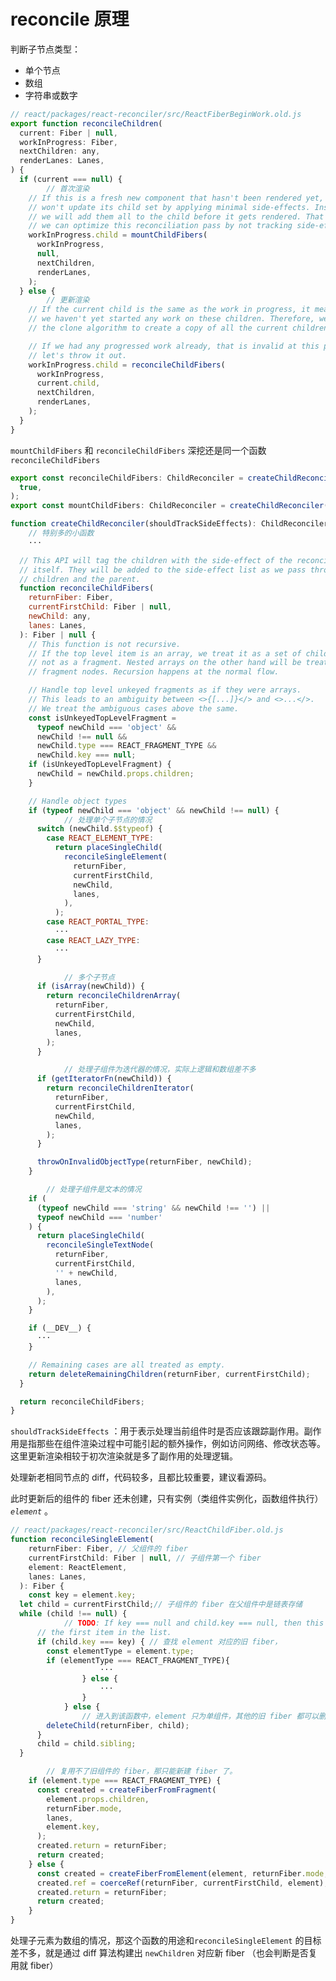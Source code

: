 # reconcile 原理

判断子节点类型：

- 单个节点
- 数组
- 字符串或数字

```jsx
// react/packages/react-reconciler/src/ReactFiberBeginWork.old.js
export function reconcileChildren(
  current: Fiber | null,
  workInProgress: Fiber,
  nextChildren: any,
  renderLanes: Lanes,
) {
  if (current === null) {
		// 首次渲染
    // If this is a fresh new component that hasn't been rendered yet, we
    // won't update its child set by applying minimal side-effects. Instead,
    // we will add them all to the child before it gets rendered. That means
    // we can optimize this reconciliation pass by not tracking side-effects.
    workInProgress.child = mountChildFibers(
      workInProgress,
      null,
      nextChildren,
      renderLanes,
    );
  } else {
		// 更新渲染
    // If the current child is the same as the work in progress, it means that
    // we haven't yet started any work on these children. Therefore, we use
    // the clone algorithm to create a copy of all the current children.

    // If we had any progressed work already, that is invalid at this point so
    // let's throw it out.
    workInProgress.child = reconcileChildFibers(
      workInProgress,
      current.child,
      nextChildren,
      renderLanes,
    );
  }
}
```

`mountChildFibers` 和 `reconcileChildFibers`  深挖还是同一个函数 `reconcileChildFibers`

```jsx
export const reconcileChildFibers: ChildReconciler = createChildReconciler(
  true,
);
export const mountChildFibers: ChildReconciler = createChildReconciler(false);

function createChildReconciler(shouldTrackSideEffects): ChildReconciler {
	// 特别多的小函数
	···

  // This API will tag the children with the side-effect of the reconciliation
  // itself. They will be added to the side-effect list as we pass through the
  // children and the parent.
  function reconcileChildFibers(
    returnFiber: Fiber,
    currentFirstChild: Fiber | null,
    newChild: any,
    lanes: Lanes,
  ): Fiber | null {
    // This function is not recursive.
    // If the top level item is an array, we treat it as a set of children,
    // not as a fragment. Nested arrays on the other hand will be treated as
    // fragment nodes. Recursion happens at the normal flow.

    // Handle top level unkeyed fragments as if they were arrays.
    // This leads to an ambiguity between <>{[...]}</> and <>...</>.
    // We treat the ambiguous cases above the same.
    const isUnkeyedTopLevelFragment =
      typeof newChild === 'object' &&
      newChild !== null &&
      newChild.type === REACT_FRAGMENT_TYPE &&
      newChild.key === null;
    if (isUnkeyedTopLevelFragment) {
      newChild = newChild.props.children;
    }

    // Handle object types
    if (typeof newChild === 'object' && newChild !== null) {
			// 处理单个子节点的情况
      switch (newChild.$$typeof) {
        case REACT_ELEMENT_TYPE:
          return placeSingleChild(
            reconcileSingleElement(
              returnFiber,
              currentFirstChild,
              newChild,
              lanes,
            ),
          );
        case REACT_PORTAL_TYPE:
          ···
        case REACT_LAZY_TYPE:
          ···
      }

			// 多个子节点
      if (isArray(newChild)) {
        return reconcileChildrenArray(
          returnFiber,
          currentFirstChild,
          newChild,
          lanes,
        );
      }

			// 处理子组件为迭代器的情况，实际上逻辑和数组差不多
      if (getIteratorFn(newChild)) {
        return reconcileChildrenIterator(
          returnFiber,
          currentFirstChild,
          newChild,
          lanes,
        );
      }

      throwOnInvalidObjectType(returnFiber, newChild);
    }

		// 处理子组件是文本的情况
    if (
      (typeof newChild === 'string' && newChild !== '') ||
      typeof newChild === 'number'
    ) {
      return placeSingleChild(
        reconcileSingleTextNode(
          returnFiber,
          currentFirstChild,
          '' + newChild,
          lanes,
        ),
      );
    }

    if (__DEV__) {
      ···
    }

    // Remaining cases are all treated as empty.
    return deleteRemainingChildren(returnFiber, currentFirstChild);
  }

  return reconcileChildFibers;
}

```

`shouldTrackSideEffects` ：用于表示处理当前组件时是否应该跟踪副作用。副作用是指那些在组件渲染过程中可能引起的额外操作，例如访问网络、修改状态等。这里更新渲染相较于初次渲染就是多了副作用的处理逻辑。

处理新老相同节点的 diff，代码较多，且都比较重要，建议看源码。

此时更新后的组件的 fiber 还未创建，只有实例（类组件实例化，函数组件执行）*`element`* 。

```jsx
// react/packages/react-reconciler/src/ReactChildFiber.old.js
function reconcileSingleElement(
    returnFiber: Fiber, // 父组件的 fiber
    currentFirstChild: Fiber | null, // 子组件第一个 fiber
    element: ReactElement,
    lanes: Lanes,
  ): Fiber {
	const key = element.key;
  let child = currentFirstChild;// 子组件的 fiber 在父组件中是链表存储
  while (child !== null) {
			// TODO: If key === null and child.key === null, then this only applies to
      // the first item in the list.
      if (child.key === key) { // 查找 element 对应的旧 fiber，
        const elementType = element.type;
        if (elementType === REACT_FRAGMENT_TYPE){
					···
				} else {
					···
				}
			} else {
				// 进入到该函数中，element 只为单组件，其他的旧 fiber 都可以删除了
        deleteChild(returnFiber, child);
      }
      child = child.sibling;
  }

		// 复用不了旧组件的 fiber，那只能新建 fiber 了。
    if (element.type === REACT_FRAGMENT_TYPE) {
      const created = createFiberFromFragment(
        element.props.children,
        returnFiber.mode,
        lanes,
        element.key,
      );
      created.return = returnFiber;
      return created;
    } else {
      const created = createFiberFromElement(element, returnFiber.mode, lanes);
      created.ref = coerceRef(returnFiber, currentFirstChild, element);
      created.return = returnFiber;
      return created;
    }
}
```

处理子元素为数组的情况，那这个函数的用途和`reconcileSingleElement` 的目标差不多，就是通过 diff 算法构建出 `newChildren` 对应新 fiber （也会判断是否复用就 fiber）